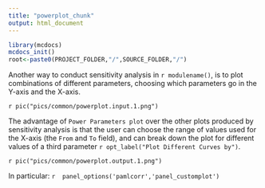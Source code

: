 ```yaml
---
title: "powerplot_chunk"
output: html_document
---
```



```r
library(mcdocs)
mcdocs_init()
root<-paste0(PROJECT_FOLDER,"/",SOURCE_FOLDER,"/")
```


Another way to conduct sensitivity analysis in `r modulename()`, is to plot combinations of different parameters, choosing which parameters go in the Y-axis and the X-axis. 

`r pic("pics/common/powerplot.input.1.png")`

The advantage of `Power Parameters plot` over the other plots produced by sensitivity analysis is that the user can choose the range of values used for the X-axis (the `From` and `To` field), and can break down the plot for different values of a third parameter `r opt_label("Plot Different Curves by")`.

`r pic("pics/common/powerplot.output.1.png")`

In particular:
`r  panel_options('pamlcorr','panel_customplot')`